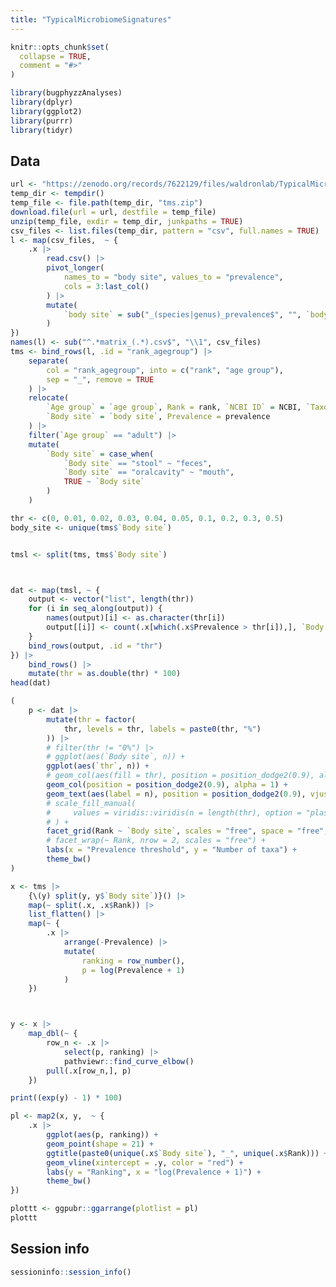 ```yaml
---
title: "TypicalMicrobiomeSignatures"
---
```


```r
knitr::opts_chunk$set(
  collapse = TRUE,
  comment = "#>"
)
```

```r
library(bugphyzzAnalyses)
library(dplyr)
library(ggplot2)
library(purrr)
library(tidyr)
```

## Data

```r
url <- "https://zenodo.org/records/7622129/files/waldronlab/TypicalMicrobiomeSignaturesExports-v1.0.1.zip?download=1"
temp_dir <- tempdir()
temp_file <- file.path(temp_dir, "tms.zip")
download.file(url = url, destfile = temp_file)
unzip(temp_file, exdir = temp_dir, junkpaths = TRUE)
csv_files <- list.files(temp_dir, pattern = "csv", full.names = TRUE)
l <- map(csv_files,  ~ {
    .x |> 
        read.csv() |> 
        pivot_longer(
            names_to = "body site", values_to = "prevalence",
            cols = 3:last_col()
        ) |> 
        mutate(
            `body site` = sub("_(species|genus)_prevalence$", "", `body site`)
        )
})
names(l) <- sub("^.*matrix_(.*).csv$", "\\1", csv_files)
tms <- bind_rows(l, .id = "rank_agegroup") |> 
    separate(
        col = "rank_agegroup", into = c("rank", "age group"),
        sep = "_", remove = TRUE
    ) |> 
    relocate(
        `Age group` = `age group`, Rank = rank, `NCBI ID` = NCBI, `Taxon name` = name,
        `Body site` = `body site`, Prevalence = prevalence
    ) |> 
    filter(`Age group` == "adult") |> 
    mutate(
        `Body site` = case_when(
            `Body site` == "stool" ~ "feces",
            `Body site` == "oralcavity" ~ "mouth",
            TRUE ~ `Body site`
        )
    )

thr <- c(0, 0.01, 0.02, 0.03, 0.04, 0.05, 0.1, 0.2, 0.3, 0.5)
body_site <- unique(tms$`Body site`)


tmsl <- split(tms, tms$`Body site`)



dat <- map(tmsl, ~ {
    output <- vector("list", length(thr))
    for (i in seq_along(output)) {
        names(output)[i] <- as.character(thr[i])
        output[[i]] <- count(.x[which(.x$Prevalence > thr[i]),], `Body site`, Rank)
    }
    bind_rows(output, .id = "thr")
}) |> 
    bind_rows() |> 
    mutate(thr = as.double(thr) * 100)
head(dat)    
```

```r
(
    p <- dat |> 
        mutate(thr = factor(
            thr, levels = thr, labels = paste0(thr, "%")
        )) |> 
        # filter(thr != "0%") |> 
        # ggplot(aes(`Body site`, n)) +
        ggplot(aes(`thr`, n)) +
        # geom_col(aes(fill = thr), position = position_dodge2(0.9), alpha = 1) + 
        geom_col(position = position_dodge2(0.9), alpha = 1) + 
        geom_text(aes(label = n), position = position_dodge2(0.9), vjust = -0.5) +
        # scale_fill_manual(
        #     values = viridis::viridis(n = length(thr), option = "plasma"),
        # ) +
        facet_grid(Rank ~ `Body site`, scales = "free", space = "free", ) +
        # facet_wrap(~ Rank, nrow = 2, scales = "free") +
        labs(x = "Prevalence threshold", y = "Number of taxa") +
        theme_bw()
)
```









```r

x <- tms |> 
    {\(y) split(y, y$`Body site`)}() |> 
    map(~ split(.x, .x$Rank)) |> 
    list_flatten() |> 
    map(~ {
        .x |> 
            arrange(-Prevalence) |> 
            mutate(
                ranking = row_number(),
                p = log(Prevalence + 1)
            )
    })



y <- x |> 
    map_dbl(~ {
        row_n <- .x |> 
            select(p, ranking) |> 
            pathviewr::find_curve_elbow()
        pull(.x[row_n,], p)
    })

print((exp(y) - 1) * 100)
```

```r
pl <- map2(x, y,  ~ {
    .x |>
        ggplot(aes(p, ranking)) +
        geom_point(shape = 21) +
        ggtitle(paste0(unique(.x$`Body site`), "_", unique(.x$Rank))) +
        geom_vline(xintercept = .y, color = "red") +
        labs(y = "Ranking", x = "log(Prevalence + 1)") +
        theme_bw()
})

plottt <- ggpubr::ggarrange(plotlist = pl)
plottt
```

## Session info

```r
sessioninfo::session_info()
```

